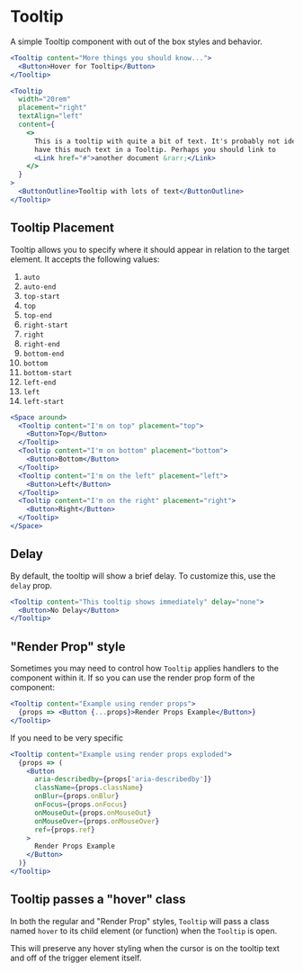 
<Meta component={Tooltip} title="Docs/Components/Overlays/Tooltip" />

# Tooltip

A simple Tooltip component with out of the box styles and behavior.

```jsx
<Tooltip content="More things you should know...">
  <Button>Hover for Tooltip</Button>
</Tooltip>
```

```jsx
<Tooltip
  width="20rem"
  placement="right"
  textAlign="left"
  content={
    <>
      This is a tooltip with quite a bit of text. It's probably not ideal to
      have this much text in a Tooltip. Perhaps you should link to
      <Link href="#">another document &rarr;</Link>
    </>
  }
>
  <ButtonOutline>Tooltip with lots of text</ButtonOutline>
</Tooltip>
```

## Tooltip Placement

Tooltip allows you to specify where it should appear in relation to the target element. It accepts the following values:

1. `auto`
1. `auto-end`
1. `top-start`
1. `top`
1. `top-end`
1. `right-start`
1. `right`
1. `right-end`
1. `bottom-end`
1. `bottom`
1. `bottom-start`
1. `left-end`
1. `left`
1. `left-start`

```jsx
<Space around>
  <Tooltip content="I'm on top" placement="top">
    <Button>Top</Button>
  </Tooltip>
  <Tooltip content="I'm on bottom" placement="bottom">
    <Button>Bottom</Button>
  </Tooltip>
  <Tooltip content="I'm on the left" placement="left">
    <Button>Left</Button>
  </Tooltip>
  <Tooltip content="I'm on the right" placement="right">
    <Button>Right</Button>
  </Tooltip>
</Space>
```

## Delay

By default, the tooltip will show a brief delay. To customize this, use the `delay` prop.

```jsx
<Tooltip content="This tooltip shows immediately" delay="none">
  <Button>No Delay</Button>
</Tooltip>
```

## "Render Prop" style

Sometimes you may need to control how `Tooltip` applies handlers to the component within it. If so you can use the render prop form of the component:

```jsx
<Tooltip content="Example using render props">
  {props => <Button {...props}>Render Props Example</Button>}
</Tooltip>
```

If you need to be very specific

```jsx
<Tooltip content="Example using render props exploded">
  {props => (
    <Button
      aria-describedby={props['aria-describedby']}
      className={props.className}
      onBlur={props.onBlur}
      onFocus={props.onFocus}
      onMouseOut={props.onMouseOut}
      onMouseOver={props.onMouseOver}
      ref={props.ref}
    >
      Render Props Example
    </Button>
  )}
</Tooltip>
```

## Tooltip passes a "hover" class

In both the regular and "Render Prop" styles, `Tooltip` will pass a class named `hover` to its child element (or function) when the `Tooltip` is open.

This will preserve any hover styling when the cursor is on the tooltip text and off of the trigger element itself.
